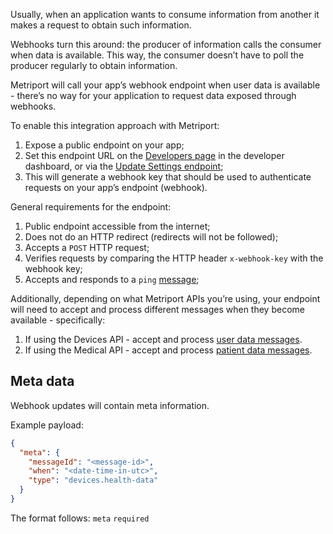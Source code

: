 Usually, when an application wants to consume information from another it makes a request to obtain such information.

Webhooks turn this around: the producer of information calls the consumer when data is available. This way, the consumer doesn’t have to poll the producer regularly to obtain information.

Metriport will call your app’s webhook endpoint when user data is available - there’s no way for your application to request data exposed through webhooks.

To enable this integration approach with Metriport:

  1. Expose a public endpoint on your app;
  2. Set this endpoint URL on the [Developers page](https://dash.metriport.com/developers) in the developer dashboard, or via the [Update Settings endpoint](https://docs.metriport.com/home/api-reference/settings/post-settings);
  3. This will generate a webhook key that should be used to authenticate requests on your app’s endpoint (webhook).

General requirements for the endpoint:

  1. Public endpoint accessible from the internet;
  2. Does not do an HTTP redirect (redirects will not be followed);
  3. Accepts a `POST` HTTP request;
  4. Verifies requests by comparing the HTTP header `x-webhook-key` with the webhook key;
  5. Accepts and responds to a `ping` [message](https://docs.metriport.com/home/api-info/webhooks#the-ping-message);

Additionally, depending on what Metriport APIs you’re using, your endpoint will need to accept and process different messages when they become available - specifically:

  1. If using the Devices API - accept and process [user data messages](https://docs.metriport.com/home/api-info/webhooks#devices-api-messages).
  2. If using the Medical API - accept and process [patient data messages](https://docs.metriport.com/home/api-info/webhooks#medical-api-messages).

## Meta data

Webhook updates will contain meta information.

Example payload:

```json
{
  "meta": {
    "messageId": "<message-id>",
    "when": "<date-time-in-utc>",
    "type": "devices.health-data"
  }
}
```

The format follows:
`meta` `required`